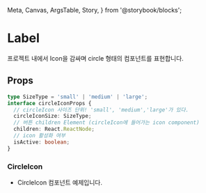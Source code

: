   Meta,
  Canvas,
  ArgsTable,
  Story,
} from '@storybook/blocks';


<Meta title="molecules/CircleIcon" component={CircleIcon} />

# Label

프로젝트 내에서 Icon을 감싸며 circle 형태의 컴포넌트를 표현합니다.

## Props

```ts
type SizeType = 'small' | 'medium' | 'large';
interface circleIconProps {
  // circleIcon 사이즈 단위! 'small', 'medium','large'가 있다.
  circleIconSize: SizeType;
  // 버튼 children Element (circleIcon에 들어가는 icon component)
  children: React.ReactNode;
  // icon 활성화 여부
  isActive: boolean;
}
```

### CircleIcon

- CircleIcon 컴포넌트 예제입니다.

<Canvas>
  <CircleIcon circleIconSize="small">
    <Icon
      iconName="bellIcon"
      iconSize="small"
      color="#fff"
    />
  </CircleIcon>
  <CircleIcon circleIconSize="medium">
    <Icon
      iconName="heartIcon"
      iconSize="medium"
      color="red"
    />
  </CircleIcon>
  <CircleIcon circleIconSize="large">
    <Icon
      iconName="heartIcon"
      iconSize="large"
      color="#fff"
    />
  </CircleIcon>
</Canvas>
